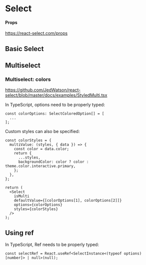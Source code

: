 
<Meta of={SelectStories} />

# Select

#### Props

https://react-select.com/props

## Basic Select

<Canvas>
  <Story of={SelectStories.Basic} />
</Canvas>

## Multiselect

<Canvas>
  <Story of={SelectStories.Multiselect} />
</Canvas>

### Multiselect: colors

https://github.com/JedWatson/react-select/blob/master/docs/examples/StyledMulti.tsx

In TypeScript, options need to be properly typed:

```tsx
const colorOptions: SelectColoredOption[] = [
  ...
];
```

Custom styles can also be specified:

```tsx
const colorStyles = {
  multiValue: (styles, { data }) => {
    const color = data.color;
    return {
      ...styles,
      backgroundColor: color ? color : theme.color.interactive.primary,
    };
  },
};

return (
  <Select
    isMulti
    defaultValue={[colorOptions[1], colorOptions[2]]}
    options={colorOptions}
    styles={colorStyles}
  />
);
```

<Canvas>
  <Story of={SelectStories.MultiselectColors} />
</Canvas>

## Using ref

In TypeScript, Ref needs to be properly typed:

```tsx
const selectRef = React.useRef<SelectInstance<(typeof options)[number]> | null>(null);
```

<Canvas>
  <Story of={SelectStories.Ref} />
</Canvas>
